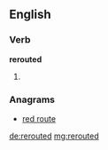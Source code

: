 ==English==

===Verb===
'''rerouted'''

# {{past of|reroute}}

===Anagrams===
* [[red route#English|red route]]

[[de:rerouted]]
[[mg:rerouted]]